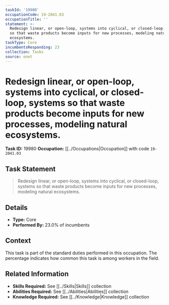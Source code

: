 ```yaml
---
taskId: '19980'
occupationCode: 19-2041.03
occupationTitle: ''
statement: >-
  Redesign linear, or open-loop, systems into cyclical, or closed-loop, systems
  so that waste products become inputs for new processes, modeling natural
  ecosystems.
taskType: Core
incumbentsResponding: 23
collection: Tasks
source: onet
---
```

# Redesign linear, or open-loop, systems into cyclical, or closed-loop, systems so that waste products become inputs for new processes, modeling natural ecosystems.

**Task ID:** 19980
**Occupation:** [[../Occupations|Occupation]] with code `19-2041.03`

## Task Statement

> Redesign linear, or open-loop, systems into cyclical, or closed-loop, systems so that waste products become inputs for new processes, modeling natural ecosystems.

## Details

- **Type:** Core
- **Performed By:** 23.0% of incumbents

## Context

This task is part of the standard duties performed in this occupation. The percentage indicates how common this task is among workers in the field.

## Related Information

- **Skills Required:** See [[../Skills|Skills]] collection
- **Abilities Required:** See [[../Abilities|Abilities]] collection
- **Knowledge Required:** See [[../Knowledge|Knowledge]] collection
